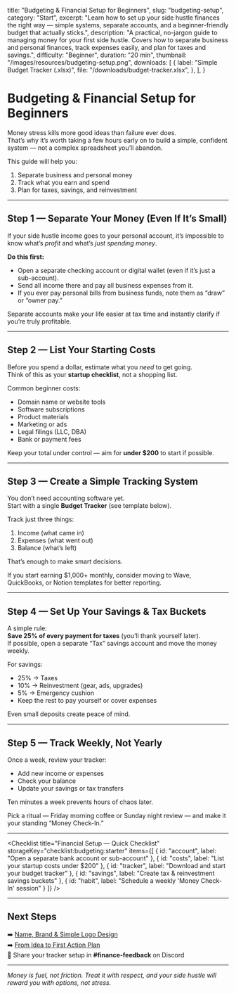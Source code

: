   title: "Budgeting & Financial Setup for Beginners",
  slug: "budgeting-setup",
  category: "Start",
  excerpt:
    "Learn how to set up your side hustle finances the right way — simple systems, separate accounts, and a beginner-friendly budget that actually sticks.",
  description:
    "A practical, no-jargon guide to managing money for your first side hustle. Covers how to separate business and personal finances, track expenses easily, and plan for taxes and savings.",
  difficulty: "Beginner",
  duration: "20 min",
  thumbnail: "/images/resources/budgeting-setup.png",
  downloads: [
    {
      label: "Simple Budget Tracker (.xlsx)",
      file: "/downloads/budget-tracker.xlsx",
    },
  ],
}


# Budgeting & Financial Setup for Beginners

Money stress kills more good ideas than failure ever does.  
That’s why it’s worth taking a few hours early on to build a simple, confident system — not a complex spreadsheet you’ll abandon.

This guide will help you:
1. Separate business and personal money  
2. Track what you earn and spend  
3. Plan for taxes, savings, and reinvestment

---

## Step 1 — Separate Your Money (Even If It’s Small)

If your side hustle income goes to your personal account, it’s impossible to know what’s *profit* and what’s *just spending money*.

**Do this first:**
- Open a separate checking account or digital wallet (even if it’s just a sub-account).  
- Send all income there and pay all business expenses from it.  
- If you ever pay personal bills from business funds, note them as “draw” or “owner pay.”

<TipBox title="Why this matters">
Separate accounts make your life easier at tax time and instantly clarify if you’re truly profitable.
</TipBox>

---

## Step 2 — List Your Starting Costs

Before you spend a dollar, estimate what you *need* to get going.  
Think of this as your **startup checklist**, not a shopping list.

Common beginner costs:
- Domain name or website tools  
- Software subscriptions  
- Product materials  
- Marketing or ads  
- Legal filings (LLC, DBA)  
- Bank or payment fees

Keep your total under control — aim for **under $200** to start if possible.

---

## Step 3 — Create a Simple Tracking System

You don’t need accounting software yet.  
Start with a single **Budget Tracker** (see template below).

Track just three things:
1. Income (what came in)
2. Expenses (what went out)
3. Balance (what’s left)

That’s enough to make smart decisions.

<DownloadCard
  title="Simple Budget Tracker"
  description="Track income, expenses, and your running balance automatically with color-coded totals."
  file="/downloads/budget-tracker.xlsx"
  note="Use in Excel or Google Sheets."
/>

<TipBox title="Upgrade later">
If you start earning $1,000+ monthly, consider moving to Wave, QuickBooks, or Notion templates for better reporting.
</TipBox>

---

## Step 4 — Set Up Your Savings & Tax Buckets

A simple rule:  
**Save 25% of every payment for taxes** (you’ll thank yourself later).  
If possible, open a separate “Tax” savings account and move the money weekly.

For savings:
- 25% → Taxes  
- 10% → Reinvestment (gear, ads, upgrades)  
- 5% → Emergency cushion  
- Keep the rest to pay yourself or cover expenses

Even small deposits create peace of mind.

---

## Step 5 — Track Weekly, Not Yearly

Once a week, review your tracker:
- Add new income or expenses  
- Check your balance  
- Update your savings or tax transfers  

Ten minutes a week prevents hours of chaos later.

<TipBox title="Habit cue">
Pick a ritual — Friday morning coffee or Sunday night review — and make it your standing “Money Check-In.”
</TipBox>

---

<Checklist
  title="Financial Setup — Quick Checklist"
  storageKey="checklist:budgeting:starter"
  items={[
    { id: "account", label: "Open a separate bank account or sub-account" },
    { id: "costs", label: "List your startup costs under $200" },
    { id: "tracker", label: "Download and start your budget tracker" },
    { id: "savings", label: "Create tax & reinvestment savings buckets" },
    { id: "habit", label: "Schedule a weekly 'Money Check-In' session" }
  ]}
/>

---

## Next Steps

➡️ [Name, Brand & Simple Logo Design](/resources/brand-basics)  
➡️ [From Idea to First Action Plan](/resources/first-action-plan)  
💬 Share your tracker setup in **#finance-feedback** on Discord

---

*Money is fuel, not friction. Treat it with respect, and your side hustle will reward you with options, not stress.*

